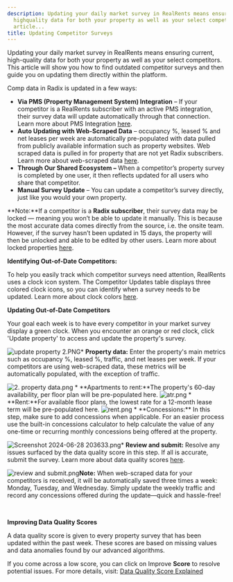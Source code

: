 ```yaml
---
description: Updating your daily market survey in RealRents means ensuring current
  highquality data for both your property as well as your select competitors This
  article...
title: Updating Competitor Surveys
---
```


Updating your daily market survey in RealRents means ensuring current, high-quality data for both your property as well as your select competitors. This article will show you how to find outdated competitor surveys and then guide you on updating them directly within the platform.

Comp data in Radix is updated in a few ways:

* **Via PMS (Property Management System) Integration** – If your competitor is a RealRents subscriber with an active PMS integration, their survey data will update automatically through that connection. Learn more about PMS Integration [here](kb://article/zendesk:radix:7654585462285).
* **Auto Updating with Web-Scraped Data** – occupancy %, leased % and net leases per week are automatically pre-populated with data pulled from publicly available information such as property websites. Web scraped data is pulled in for property that are not yet Radix subscribers. Learn more about web-scraped data [here](kb://article/zendesk:radix:37606736624141).
* **Through Our Shared Ecosystem –** When a competitor’s property survey is completed by one user, it then reflects updated for all users who share that competitor.
* **Manual Survey Update** – You can update a competitor’s survey directly, just like you would your own property.

**Note:**If a competitor is a **Radix subscriber**, their survey data may be locked — meaning you won’t be able to update it manually. This is because the most accurate data comes directly from the source, i.e. the onsite team. However, if the survey hasn’t been updated in 15 days, the property will then be unlocked and able to be edited by other users. Learn more about locked properties [here](kb://article/zendesk:radix:38320683476365).

**Identifying Out-of-Date Competitors:**

To help you easily track which competitor surveys need attention, RealRents uses a clock icon system. The Competitor Updates table displays three colored clock icons, so you can identify when a survey needs to be updated. Learn more about clock colors [here](kb://article/zendesk:radix:37551597222029).

**Updating Out-of-Date Competitors**

Your goal each week is to have every competitor in your market survey display a green clock. When you encounter an orange or red clock, click 'Update property' to access and update the property's survey.

![update property 2.PNG](/images/radix/27425e2bdaf108d435e60af25730391bd8f5bcb6.png)* **Property data:** Enter the property's main metrics such as occupancy %, leased %, traffic, and net leases per week. If your competitors are using web-scraped data, these metrics will be automatically populated, with the exception of traffic.


<Frame caption="Input fields for property metrics: occupancy, leased percentage, traffic, and leases per week.">
  <img src="/images/radix/5e6a50829a78cee14e4653593a10dda0884dc3a8.png" alt="2. property data.png" />
</Frame>
* **Apartments to rent:**The property's 60-day availability, per floor plan will be pre-populated here.


<Frame caption="Input form for available rental units by floor plan over the next 60 days.">
  <img src="/images/radix/eecd43b5b4807e1b1c82053542edc959e4a5edf2.png" alt="atr.png" />
</Frame>
* **Rent:**For available floor plans, the lowest rate for a 12-month lease term will be pre-populated here.


<Frame caption="Input rental rates for different floor plans and view average rent.">
  <img src="/images/radix/279127948fb99995d7cc5b9224cf7700dd1f58a7.png" alt="rent.png" />
</Frame>
* **Concessions:** In this step, make sure to add concessions when applicable. For an easier process use the built-in concessions calculator to help calculate the value of any one-time or recurring monthly concessions being offered at the property.

![Screenshot 2024-06-28 203633.png](/images/radix/bd06960e631be7cec540c672495284f99990a375.png)* **Review and submit:** Resolve any issues surfaced by the data quality score in this step. If all is accurate, submit the survey. Learn more about data quality scores [here](kb://article/zendesk:radix:28429466699533).

![review and submit.png](/images/radix/de621b72417b77f1de4c60b0b4c376535d54ec86.png)**Note:** When web-scraped data for your competitors is received, it will be automatically saved three times a week: Monday, Tuesday, and Wednesday. Simply update the weekly traffic and record any concessions offered during the update—quick and hassle-free!

 

**Improving Data Quality Scores**

A data quality score is given to every property survey that has been updated within the past week. These scores are based on missing values and data anomalies found by our advanced algorithms.

If you come across a low score, you can click on Improve **Score** to resolve potential issues. For more details, visit: [Data Quality Score Explained](kb://article/zendesk:radix:38320622059405)